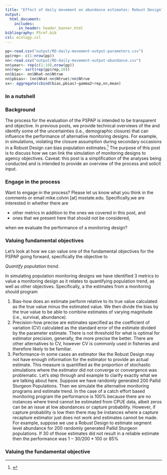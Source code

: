 ```yaml
---
title: "Effect of daily movement on abundance estimates: Robust Design"
output: 
  html_document:
    includes:
      in_header: header_banner.html 
bibliography: PSref.bib
csl: ecology.csl  
---
```

<!---
rmarkdown::render_site("_2017-07-XX-?????.Rmd")# build website
--->


```r
pp<-read.csv("output/RD-daily-movement-output-parameters.csv")
pp$rep<- c(1:nrow(pp))
nn<-read.csv("output/RD-daily-movement-output-abundance.csv")
nn$year<- rep(c(1:10),nrow(pp))
nn$rep<- sort(rep(pp$rep,10))
nn$bias<- nn$Nhat-nn$Ntrue
nn$pbias<- (nn$Nhat-nn$Ntrue)/nn$Ntrue
xx<- aggregate(cbind(bias,pbias)~gamma2+rep,nn,mean)
```

### In a nutshell



### Background

The process for the evaluation of the PSPAP is intended to be 
transparent and objective. In previous posts, we provide technical overviews of
the and identify some of the uncertainties (i.e., demographic closure)
that can influence the performance of alternative monitoring designs.
For example, in simulations, violating the closure assumption during
secondary occasions in a Robust Design can bias population estimates.^[]
The purpose of this post is to discuss how we can link the simulation of 
monitoring designs to agency objectives. Caveat: this post is a simplification
of the analyses being conducted and is intended to provide an overview
of the process and solicit input.  


### Engage in the process

Want to engage in the process? Please let us know what you think in the 
comments or email mike.colvin [at] msstate.edu. Specifically,we are 
interested in whether there are

* other metrics in addition to the ones we covered in this post, and  
* ones that we present here that should not be considered, 

when we evaluate the performance of a monitoring design? 


### Valuing fundamental objectives

Let's look at how we can value one of the fundamental objectives
for the PSPAP going forward, specifically the objective to

_Quantify population trend_.

In simulating population monitoring designs we have identified 3
metrics to value a monitoring design as it relates to quantifying
population trend, as well as other objectives. Specifically, a the 
estimates from a monitoring should program  

1. Bias-how does an estimate perform relative to its true value 
calculated as the true value minus the estimated value. We then
divide the bias by the true value to be able to combine estimates
of varying magnitude (i.e., survival, abundance).
2. Precision-how precise are estimates specified as the coefficient 
of variation (CV) calculated as the standard error of the estimate
divided by the parameter estimate. There is not threshold for 
what is optimal for estimator precision, generally, the more 
precise the better. There are other alternatives to CV, however 
CV is commonly used in fisheries and therefore likely to be 
familiar. 
3. Performance-In some cases an estimator like the Robust Design may not 
have enough information for the estimator to provide an actual estimate. 
This measure is quantified as the proportion of stochastic simulations 
where the estimator did not converge or convergence was problematic. 
Let's step through and example to clarify exactly what we are talking 
about here. Suppose we have randomly generated 200 Pallid Sturgeon 
Populations. Then we simulate the alternative monitoring programs and 
estimate trend. In the case of a catch effort based monitoring program 
the performance is 100% because there are no instances where trend 
cannot be estimated from CPUE data, albeit zeros can be an issue at low 
abundances or capture probability. However, if capture probability is 
low then there may be instances where a capture recapture estimator just 
does not work and estimates cannot be made.<!--
finish up here
--> 
For example, suppose we use a Robust Design to estimate 
segment level abundance for 200 randomly generated Pallid Sturgeon 
populations. If 30 of those estimates did not result in a reliable 
estimate then the performance was $1-30/200*100$ or 85% 






### Valuing the fundamental objective





